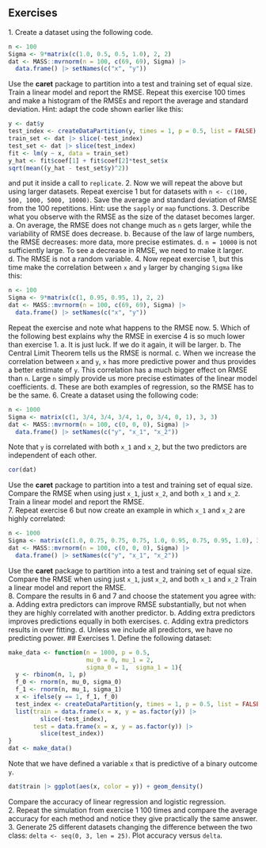 ## Exercises 
1\. Create a dataset using the following code. 
```{r, eval=FALSE} 
n <- 100 
Sigma <- 9*matrix(c(1.0, 0.5, 0.5, 1.0), 2, 2) 
dat <- MASS::mvrnorm(n = 100, c(69, 69), Sigma) |> 
  data.frame() |> setNames(c("x", "y")) 
``` 
Use the __caret__ package to partition into a test and training set of equal size. Train a linear model and report the RMSE. Repeat this exercise 100 times and make a histogram of the RMSEs and report the average and standard deviation. Hint: adapt the code shown earlier like this:  
```{r, eval=FALSE} 
y <- dat$y 
test_index <- createDataPartition(y, times = 1, p = 0.5, list = FALSE) 
train_set <- dat |> slice(-test_index) 
test_set <- dat |> slice(test_index) 
fit <- lm(y ~ x, data = train_set) 
y_hat <- fit$coef[1] + fit$coef[2]*test_set$x 
sqrt(mean((y_hat - test_set$y)^2)) 
``` 
and put it inside a call to `replicate`. 
2\. Now we will repeat the above but using larger datasets. Repeat exercise 1 but for datasets with `n <- c(100, 500, 1000, 5000, 10000)`. Save the average and standard deviation of RMSE from the 100 repetitions. Hint: use the `sapply` or `map` functions. 
3\. Describe what you observe with the RMSE as the size of the dataset becomes larger. 
a. On average, the RMSE does not change much as `n` gets larger, while the variability of RMSE does decrease. 
b. Because of the law of large numbers, the RMSE decreases: more data, more precise estimates. 
d. `n = 10000` is not sufficiently large. To see a decrease in RMSE, we need to make it larger. 
d. The RMSE is not a random variable. 
4\. Now repeat exercise 1, but this time make the correlation between `x` and `y` larger by changing `Sigma` like this: 
```{r, eval=FALSE} 
n <- 100 
Sigma <- 9*matrix(c(1, 0.95, 0.95, 1), 2, 2) 
dat <- MASS::mvrnorm(n = 100, c(69, 69), Sigma) |> 
  data.frame() |> setNames(c("x", "y")) 
``` 
Repeat the exercise and note what happens to the RMSE now. 
5\. Which of the following best explains why the RMSE in exercise 4 is so much lower than exercise 1. 
a. It is just luck. If we do it again, it will be larger. 
b. The Central Limit Theorem tells us the RMSE is normal. 
c. When we increase the correlation between `x` and `y`, `x` has more predictive power and thus provides a better estimate of `y`. This correlation has a much bigger effect on RMSE than `n`. Large `n` simply provide us more precise estimates of the linear model coefficients. 
d. These are both examples of regression, so the RMSE has to be the same. 
6\.  Create a dataset using the following code: 
```{r, eval=FALSE} 
n <- 1000 
Sigma <- matrix(c(1, 3/4, 3/4, 3/4, 1, 0, 3/4, 0, 1), 3, 3) 
dat <- MASS::mvrnorm(n = 100, c(0, 0, 0), Sigma) |> 
  data.frame() |> setNames(c("y", "x_1", "x_2")) 
``` 
Note that `y` is correlated with both `x_1` and `x_2`, but the two predictors are independent of each other. 
```{r, eval=FALSE} 
cor(dat) 
``` 
Use the __caret__ package to partition into a test and training set of equal size. Compare the RMSE when using just `x_1`, just `x_2`, and both `x_1` and `x_2`. Train a linear model and report the RMSE.  
7\.  Repeat exercise 6 but now create an example in which `x_1` and `x_2` are highly correlated: 
```{r, eval=FALSE} 
n <- 1000 
Sigma <- matrix(c(1.0, 0.75, 0.75, 0.75, 1.0, 0.95, 0.75, 0.95, 1.0), 3, 3) 
dat <- MASS::mvrnorm(n = 100, c(0, 0, 0), Sigma) |> 
  data.frame() |> setNames(c("y", "x_1", "x_2")) 
``` 
Use the __caret__ package to partition into a test and training set of equal size. Compare the RMSE when using just `x_1`, just `x_2`, and both `x_1` and `x_2` Train a linear model and report the RMSE.  
8\. Compare the results in 6 and 7 and choose the statement you agree with: 
a. Adding extra predictors can improve RMSE substantially, but not when they are highly correlated with another predictor. 
b. Adding extra predictors improves predictions equally in both exercises. 
c. Adding extra predictors results in over fitting. 
d. Unless we include all predictors, we have no predicting power. 
## Exercises 
1\. Define the following dataset: 
```{r, eval = FALSE} 
make_data <- function(n = 1000, p = 0.5,  
                      mu_0 = 0, mu_1 = 2,  
                      sigma_0 = 1,  sigma_1 = 1){ 
  y <- rbinom(n, 1, p) 
  f_0 <- rnorm(n, mu_0, sigma_0) 
  f_1 <- rnorm(n, mu_1, sigma_1) 
  x <- ifelse(y == 1, f_1, f_0) 
  test_index <- createDataPartition(y, times = 1, p = 0.5, list = FALSE) 
  list(train = data.frame(x = x, y = as.factor(y)) |>  
         slice(-test_index), 
       test = data.frame(x = x, y = as.factor(y)) |>  
         slice(test_index)) 
} 
dat <- make_data() 
``` 
Note that we have defined a variable `x` that is predictive of a binary outcome `y`. 
```{r, eval=FALSE} 
dat$train |> ggplot(aes(x, color = y)) + geom_density() 
``` 
Compare the accuracy of linear regression and logistic regression.  
2\. Repeat the simulation from exercise 1 100 times and compare the average accuracy for each method and notice they give practically the same answer. 
3\. Generate 25 different datasets changing the difference between the two class: `delta <- seq(0, 3, len = 25)`. Plot accuracy versus `delta`. 

 
